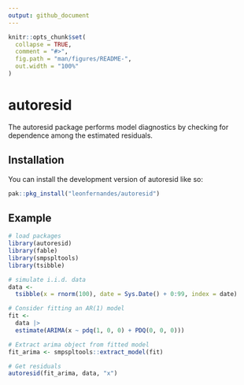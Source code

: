 ```yaml
---
output: github_document
---
```


<!-- README.md is generated from README.Rmd. Please edit that file -->

```r
knitr::opts_chunk$set(
  collapse = TRUE,
  comment = "#>",
  fig.path = "man/figures/README-",
  out.width = "100%"
)
```

# autoresid

<!-- badges: start -->
<!-- badges: end -->

The autoresid package performs model diagnostics by checking for dependence
among the estimated residuals.

## Installation

You can install the development version of autoresid like so:

``` r
pak::pkg_install("leonfernandes/autoresid")
```

## Example

```r
# load packages
library(autoresid)
library(fable)
library(smpspltools)
library(tsibble)

# simulate i.i.d. data
data <-
  tsibble(x = rnorm(100), date = Sys.Date() + 0:99, index = date)

# Consider fitting an AR(1) model
fit <-
  data |>
  estimate(ARIMA(x ~ pdq(1, 0, 0) + PDQ(0, 0, 0)))

# Extract arima object from fitted model
fit_arima <- smpspltools::extract_model(fit)

# Get residuals
autoresid(fit_arima, data, "x")
```